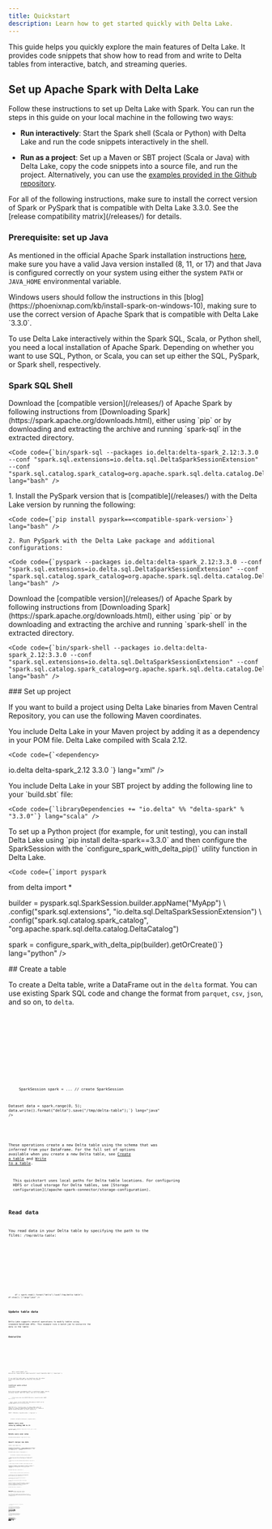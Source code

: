 ```yaml
---
title: Quickstart
description: Learn how to get started quickly with Delta Lake.
---
```



This guide helps you quickly explore the main features of Delta Lake. It provides code snippets that show how to read from and write to Delta tables from interactive, batch, and streaming queries.

## Set up Apache Spark with Delta Lake

Follow these instructions to set up Delta Lake with Spark. You can run the steps in this guide on your local machine in the following two ways:

- **Run interactively**: Start the Spark shell (Scala or Python) with Delta Lake and run the code snippets interactively in the shell.

- **Run as a project**: Set up a Maven or SBT project (Scala or Java) with Delta Lake, copy the code snippets into a source file, and run the project. Alternatively, you can use the [examples provided in the Github repository](https://github.com/delta-io/delta/tree/master/examples).

<Aside
  type="caution"
  title="Important!"
>
  For all of the following instructions, make sure to install the correct
  version of Spark or PySpark that is compatible with Delta Lake 3.3.0. See the
  [release compatibility matrix](/releases/) for details.
</Aside>

### Prerequisite: set up Java

As mentioned in the official Apache Spark installation instructions [here](https://spark.apache.org/docs/latest/index.html#downloading), make sure you have a valid Java version installed (8, 11, or 17) and that Java is configured correctly on your system using either the system `PATH` or `JAVA_HOME` environmental variable.

<Aside
  type="tip"
  title="Windows Users"
>
  Windows users should follow the instructions in this
  [blog](https://phoenixnap.com/kb/install-spark-on-windows-10), making sure to
  use the correct version of Apache Spark that is compatible with Delta Lake
  `3.3.0`.
</Aside>

To use Delta Lake interactively within the Spark SQL, Scala, or Python shell, you need a local installation of Apache Spark. Depending on whether you want to use SQL, Python, or Scala, you can set up either the SQL, PySpark, or Spark shell, respectively.

### Spark SQL Shell

<Tabs>
  <TabItem label="Spark SQL Shell">
    Download the [compatible version](/releases/) of Apache Spark by following instructions from [Downloading Spark](https://spark.apache.org/downloads.html), either using `pip` or by downloading and extracting the archive and running `spark-sql` in the extracted directory.

    <Code code={`bin/spark-sql --packages io.delta:delta-spark_2.12:3.3.0 --conf "spark.sql.extensions=io.delta.sql.DeltaSparkSessionExtension" --conf "spark.sql.catalog.spark_catalog=org.apache.spark.sql.delta.catalog.DeltaCatalog"`} lang="bash" />

  </TabItem>

  <TabItem label="PySpark Shell">
    1. Install the PySpark version that is [compatible](/releases/) with the Delta Lake version by running the following:

    <Code code={`pip install pyspark==<compatible-spark-version>`} lang="bash" />

    2. Run PySpark with the Delta Lake package and additional configurations:

    <Code code={`pyspark --packages io.delta:delta-spark_2.12:3.3.0 --conf "spark.sql.extensions=io.delta.sql.DeltaSparkSessionExtension" --conf "spark.sql.catalog.spark_catalog=org.apache.spark.sql.delta.catalog.DeltaCatalog"`} lang="bash" />

  </TabItem>

  <TabItem label="Spark Scala Shell">
    Download the [compatible version](/releases/) of Apache Spark by following instructions from [Downloading Spark](https://spark.apache.org/downloads.html), either using `pip` or by downloading and extracting the archive and running `spark-shell` in the extracted directory.

    <Code code={`bin/spark-shell --packages io.delta:delta-spark_2.12:3.3.0 --conf "spark.sql.extensions=io.delta.sql.DeltaSparkSessionExtension" --conf "spark.sql.catalog.spark_catalog=org.apache.spark.sql.delta.catalog.DeltaCatalog"`} lang="bash" />

  </TabItem>
</Tabs>
### Set up project

If you want to build a project using Delta Lake binaries from Maven Central Repository, you can use the following Maven coordinates.

<Tabs>
  <TabItem label="Maven">
    You include Delta Lake in your Maven project by adding it as a dependency in your POM file. Delta Lake compiled with Scala 2.12.

    <Code code={`<dependency>

  <groupId>io.delta</groupId>
  <artifactId>delta-spark_2.12</artifactId>
  <version>3.3.0</version>
</dependency>`} lang="xml" />
  </TabItem>

  <TabItem label="SBT">
    You include Delta Lake in your SBT project by adding the following line to your `build.sbt` file:

    <Code code={`libraryDependencies += "io.delta" %% "delta-spark" % "3.3.0"`} lang="scala" />

  </TabItem>

  <TabItem label="Python">
    To set up a Python project (for example, for unit testing), you can install Delta Lake using `pip install delta-spark==3.3.0` and then configure the SparkSession with the `configure_spark_with_delta_pip()` utility function in Delta Lake.

    <Code code={`import pyspark

from delta import \*

builder = pyspark.sql.SparkSession.builder.appName("MyApp") \\ .config("spark.sql.extensions", "io.delta.sql.DeltaSparkSessionExtension") \\ .config("spark.sql.catalog.spark_catalog", "org.apache.spark.sql.delta.catalog.DeltaCatalog")

spark = configure_spark_with_delta_pip(builder).getOrCreate()`} lang="python" />

  </TabItem>
</Tabs>
## Create a table

To create a Delta table, write a DataFrame out in the `delta` format. You can use existing Spark SQL code and change the format from `parquet`, `csv`, `json`, and so on, to `delta`.

<Tabs>
  <TabItem label="SQL">
    <Code code={`CREATE TABLE delta.\`/tmp/delta-table\` USING DELTA AS SELECT col1 as id FROM VALUES 0,1,2,3,4;`} lang="sql" />
  </TabItem>

<TabItem label="Python">
  <Code
    code={`data = spark.range(0, 5)
data.write.format("delta").save("/tmp/delta-table")`}
    lang="python"
  />
</TabItem>

<TabItem label="Scala">
  <Code
    code={`val data = spark.range(0, 5)
data.write.format("delta").save("/tmp/delta-table")`}
    lang="scala"
  />
</TabItem>

  <TabItem label="Java">
    <Code code={`import org.apache.spark.sql.SparkSession;

SparkSession spark = ... // create SparkSession

Dataset<Row> data = spark.range(0, 5); data.write().format("delta").save("/tmp/delta-table");`} lang="java" />

  </TabItem>
</Tabs>

These operations create a new Delta table using the schema that was _inferred_ from your DataFrame. For the full set of options available when you create a new Delta table, see [Create a table](/apache-spark-connector/table-batch-reads-and-writes/#create-a-table) and [Write to a table](/apache-spark-connector/table-batch-reads-and-writes/#write-a-table).

<Aside type="note">
  This quickstart uses local paths for Delta table locations. For configuring
  HDFS or cloud storage for Delta tables, see [Storage
  configuration](/apache-spark-connector/storage-configuration).
</Aside>

## Read data

You read data in your Delta table by specifying the path to the files: `/tmp/delta-table`:

<Tabs>
  <TabItem label="SQL">
    <Code code={`SELECT * FROM delta.\`/tmp/delta-table\`;`} lang="sql" />
  </TabItem>

<TabItem label="Python">
  <Code
    code={`df = spark.read.format("delta").load("/tmp/delta-table")
df.show()`}
    lang="python"
  />
</TabItem>

<TabItem label="Scala">
  <Code
    code={`val df = spark.read.format("delta").load("/tmp/delta-table")
df.show()`}
    lang="scala"
  />
</TabItem>

  <TabItem label="Java">
    <Code code={`Dataset<Row> df = spark.read().format("delta").load("/tmp/delta-table");
df.show();`} lang="java" />
  </TabItem>
</Tabs>

## Update table data

Delta Lake supports several operations to modify tables using standard DataFrame APIs. This example runs a batch job to overwrite the data in the table:

### Overwrite

<Tabs>
  <TabItem label="SQL">
    <Code code={`INSERT OVERWRITE delta.\`/tmp/delta-table\` SELECT col1 as id FROM VALUES 5,6,7,8,9;`} lang="sql" />
  </TabItem>

<TabItem label="Python">
  <Code
    code={`data = spark.range(5, 10)
data.write.format("delta").mode("overwrite").save("/tmp/delta-table")`}
    lang="python"
  />
</TabItem>

<TabItem label="Scala">
  <Code
    code={`val data = spark.range(5, 10)
data.write.format("delta").mode("overwrite").save("/tmp/delta-table")
df.show()`}
    lang="scala"
  />
</TabItem>

  <TabItem label="Java">
    <Code code={`Dataset<Row> data = spark.range(5, 10);
data.write().format("delta").mode("overwrite").save("/tmp/delta-table");`} lang="java" />
  </TabItem>
</Tabs>

If you read this table again, you should see only the values `5-9` you have added because you overwrote the previous data.

### Conditional update without overwrite

Delta Lake provides programmatic APIs to conditional update, delete, and merge (upsert) data into tables. Here are a few examples.

<Tabs>
  <TabItem label="SQL">
    <Code code={`-- Update every even value by adding 100 to it
UPDATE delta.\`/tmp/delta-table\` SET id = id + 100 WHERE id % 2 == 0;

-- Delete every even value DELETE FROM delta.\`/tmp/delta-table\` WHERE id % 2 == 0;

-- Upsert (merge) new data CREATE TEMP VIEW newData AS SELECT col1 AS id FROM VALUES 1,3,5,7,9,11,13,15,17,19;

MERGE INTO delta.\`/tmp/delta-table\` AS oldData USING newData ON oldData.id = newData.id WHEN MATCHED THEN UPDATE SET id = newData.id WHEN NOT MATCHED THEN INSERT (id) VALUES (newData.id);

SELECT \* FROM delta.\`/tmp/delta-table\`;`} lang="sql" />

  </TabItem>

  <TabItem label="Python">
    <Code code={`from delta.tables import *
from pyspark.sql.functions import *

deltaTable = DeltaTable.forPath(spark, "/tmp/delta-table")

# Update every even value by adding 100 to it

deltaTable.update( condition = expr("id % 2 == 0"), set = { "id": expr("id + 100") })

# Delete every even value

deltaTable.delete(condition = expr("id % 2 == 0"))

# Upsert (merge) new data

newData = spark.range(0, 20)

deltaTable.alias("oldData") \\ .merge( newData.alias("newData"), "oldData.id = newData.id") \\ .whenMatchedUpdate(set = { "id": col("newData.id") }) \\ .whenNotMatchedInsert(values = { "id": col("newData.id") }) \\ .execute()

deltaTable.toDF().show()`} lang="python" />

  </TabItem>

  <TabItem label="Scala">
    <Code code={`import io.delta.tables._

val deltaTable = DeltaTable.forPath("/tmp/delta-table")

// Update every even value by adding 100 to it deltaTable.update( condition = expr("id % 2 == 0"), set = Map("id" -> expr("id + 100")))

// Delete every even value deltaTable.delete(condition = expr("id % 2 == 0"))

// Upsert (merge) new data val newData = spark.range(0, 20).toDF

deltaTable.as("oldData") .merge( newData.as("newData"), "oldData.id = newData.id") .whenMatched .update(Map("id" -> col("newData.id"))) .whenNotMatched .insert(Map("id" -> col("newData.id"))) .execute()

deltaTable.toDF.show()`} lang="scala" />

  </TabItem>

  <TabItem label="Java">
    <Code code={`import io.delta.tables.*;

DeltaTable deltaTable = DeltaTable.forPath("/tmp/delta-table");

// Update every even value by adding 100 to it deltaTable.update( functions.expr("id % 2 == 0"), new HashMap<String, Column>() {{
    put("id", functions.expr("id + 100"));
  }} );

// Delete every even value deltaTable.delete(condition = functions.expr("id % 2 == 0"));

// Upsert (merge) new data Dataset<Row> newData = spark.range(0, 20).toDF();

deltaTable.as("oldData") .merge( newData.as("newData"), "oldData.id = newData.id") .whenMatched() .update( new HashMap<String, Column>() {{
      put("id", functions.col("newData.id"));
    }}) .whenNotMatched() .insertExpr( new HashMap<String, Column>() {{
      put("id", functions.col("newData.id"));
    }}) .execute();

deltaTable.toDF().show();`} lang="java" />

  </TabItem>
</Tabs>

## Read older versions of data using time travel

You can query previous snapshots of your Delta table by using time travel. If you want to access the data that you overwrote, you can query a snapshot of the table before you overwrote the first set of data using the `versionAsOf` option.

<Tabs>
  <TabItem label="SQL">
    <Code code={`SELECT * FROM delta.\`/tmp/delta-table\` VERSION AS OF 0;`} lang="sql" />
  </TabItem>

<TabItem label="Python">
  <Code
    code={`df = spark.read.format("delta").option("versionAsOf", 0).load("/tmp/delta-table")
df.show()`}
    lang="python"
  />
</TabItem>

<TabItem label="Scala">
  <Code
    code={`val df = spark.read.format("delta").option("versionAsOf", 0).load("/tmp/delta-table")
df.show()`}
    lang="scala"
  />
</TabItem>

  <TabItem label="Java">
    <Code code={`Dataset<Row> df = spark.read().format("delta").option("versionAsOf", 0).load("/tmp/delta-table");
df.show();`} lang="java" />
  </TabItem>
</Tabs>

You should see the first set of data, from before you overwrote it. Time travel takes advantage of the power of the Delta Lake transaction log to access data that is no longer in the table. Removing the version 0 option (or specifying version 1) would let you see the newer data again. For more information, see [Query an older snapshot of a table (time travel)](/apache-spark-connector/table-batch-reads-and-writes/#query-an-older-snapshot-of-a-table-time-travel).

## Write a stream of data to a table

You can also write to a Delta table using Structured Streaming. The Delta Lake transaction log guarantees exactly-once processing, even when there are other streams or batch queries running concurrently against the table. By default, streams run in append mode, which adds new records to the table:

<Tabs>
  <TabItem label="Python">
    <Code code={`streamingDf = spark.readStream.format("rate").load()
stream = streamingDf.selectExpr("value as id").writeStream.format("delta").option("checkpointLocation", "/tmp/checkpoint").start("/tmp/delta-table")`} lang="python" />
  </TabItem>

<TabItem label="Scala">
  <Code
    code={`val streamingDf = spark.readStream.format("rate").load()
val stream = streamingDf.select($"value" as "id").writeStream.format("delta").option("checkpointLocation", "/tmp/checkpoint").start("/tmp/delta-table")`}
    lang="scala"
  />
</TabItem>

  <TabItem label="Java">
    <Code code={`import org.apache.spark.sql.streaming.StreamingQuery;

Dataset<Row> streamingDf = spark.readStream().format("rate").load(); StreamingQuery stream = streamingDf.selectExpr("value as id").writeStream().format("delta").option("checkpointLocation", "/tmp/checkpoint").start("/tmp/delta-table");`} lang="java" />

  </TabItem>
</Tabs>

While the stream is running, you can read the table using the earlier commands.

<Aside type="note">
  If you're running this in a shell, you may see the streaming task progress,
  which make it hard to type commands in that shell. It may be useful to start
  another shell in a new terminal for querying the table.
</Aside>

You can stop the stream by running `stream.stop()` in the same terminal that started the stream.

For more information about Delta Lake integration with Structured Streaming, see [Table streaming reads and writes](/apache-spark-connector/table-streaming-reads-and-writes). See also the [Structured Streaming Programming Guide](https://spark.apache.org/docs/latest/structured-streaming-programming-guide.html) on the Apache Spark website.

## Read a stream of changes from a table

While the stream is writing to the Delta table, you can also read from that table as streaming source. For example, you can start another streaming query that prints all the changes made to the Delta table. You can specify which version Structured Streaming should start from by providing the `startingVersion` or `startingTimestamp` option to get changes from that point onwards. See [Structured Streaming](/apache-spark-connector/table-streaming-reads-and-writes/#specify-initial-position) for details.

<Tabs>
  <TabItem label="Python">
    <Code code={`stream2 = spark.readStream.format("delta").load("/tmp/delta-table").writeStream.format("console").start()`} lang="python" />
  </TabItem>

<TabItem label="Scala">
  <Code
    code={`val stream2 = spark.readStream.format("delta").load("/tmp/delta-table").writeStream.format("console").start()`}
    lang="scala"
  />
</TabItem>

  <TabItem label="Java">
    <Code code={`StreamingQuery stream2 = spark.readStream().format("delta").load("/tmp/delta-table").writeStream().format("console").start();`} lang="java" />
  </TabItem>
</Tabs>
